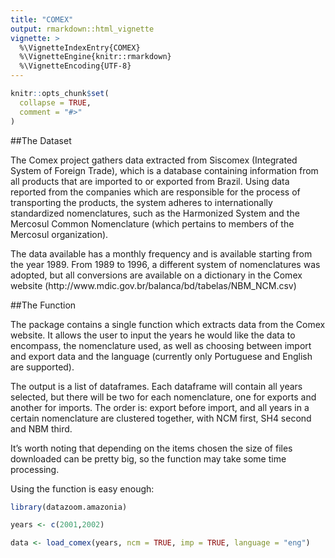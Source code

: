 ```yaml
---
title: "COMEX"
output: rmarkdown::html_vignette
vignette: >
  %\VignetteIndexEntry{COMEX}
  %\VignetteEngine{knitr::rmarkdown}
  %\VignetteEncoding{UTF-8}
---
```


```r
knitr::opts_chunk$set(
  collapse = TRUE,
  comment = "#>"
)
```

##The Dataset

The Comex project gathers data extracted from Siscomex (Integrated System of Foreign Trade), which is a database containing information from all products that are imported to or exported from Brazil. Using data reported from the companies which are responsible for the process of transporting the products, the system adheres to internationally standardized nomenclatures, such as the Harmonized System and the Mercosul Common Nomenclature (which pertains to members of the Mercosul organization). 

The data available has a monthly frequency and is available starting from the year 1989. From 1989 to 1996, a different system of nomenclatures was adopted, but all conversions are available on a dictionary in the Comex website (http://www.mdic.gov.br/balanca/bd/tabelas/NBM_NCM.csv)

##The Function

The package contains a single function \code{comex_data} which extracts data from the Comex website. It allows the user to input the years he would like the data to encompass, the nomenclature used, as well as choosing between import and export data and the language (currently only Portuguese and English are supported). 

The output is a list of dataframes. Each dataframe will contain all years selected, but there will be two for each nomenclature, one for exports and another for imports. The order is: export before import, and all years in a certain nomenclature are clustered together, with NCM first, SH4 second and NBM third.

It's worth noting that depending on the items chosen the size of files downloaded can be pretty big, so the function may take some time processing. 

Using the function is easy enough:

```r
library(datazoom.amazonia)

years <- c(2001,2002)

data <- load_comex(years, ncm = TRUE, imp = TRUE, language = "eng")

```
